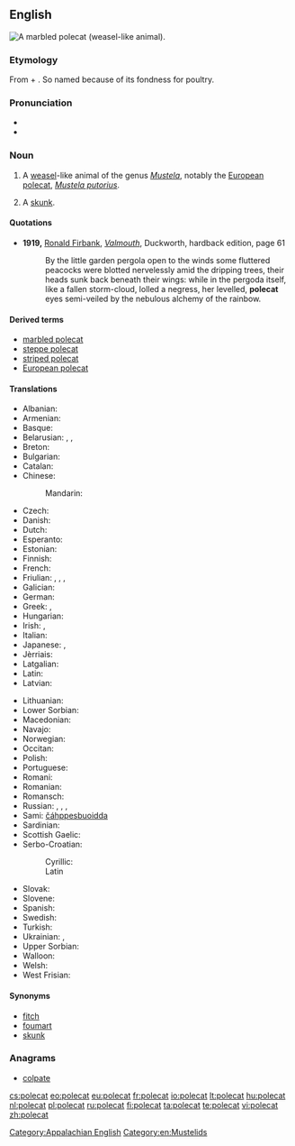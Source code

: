 ==English==
[[Image:Marbled polecat.jpg|thumb|right|A [[marbled polecat]] (weasel-like animal).]]
{{wikipedia}}

===Etymology===
From {{etyl|frm|en}} {{term|pole||hen|lang=frm}} + {{term|cat|lang=en}}. So named because of its fondness for poultry.

===Pronunciation===
* {{IPA|/ˈpɑlkæt/}}
* {{IPA|/ˈpəʊlkæt/}}

===Noun===
{{en-noun}}

# A [[weasel]]-like animal of the genus ''[[Mustela]]'', notably the [[European polecat]], ''[[Mustela putorius]]''.
# {{context|US|dialect|lang=en}} A [[skunk]].

====Quotations====
* '''1919,''' [[w:Ronald Firbank|Ronald Firbank]], ''[[w:Valmouth|Valmouth]]'', Duckworth, hardback edition, page 61
*: By the little garden pergola open to the winds some fluttered peacocks were blotted nervelessly amid the dripping trees, their heads sunk back beneath their wings: while in the pergoda itself, like a fallen storm-cloud, lolled a negress, her levelled, '''polecat''' eyes semi-veiled by the nebulous alchemy of the rainbow.

====Derived terms====
* [[marbled polecat]]
* [[steppe polecat]]
* [[striped polecat]]
* [[European polecat]]

====Translations====
{{trans-top|''Mustela putorius''}}
* Albanian: {{t|sq|qelbësi}}
* Armenian: {{t|hy|ժանտաքիս|tr=žantak'is}}
* Basque: {{t|eu|ipurtats}}
* Belarusian: {{t|be|тхор лясны|m|tr=txor ljasný}}, {{t|be|тхор чорны|m|tr=txor čórny}}, {{t|be|тхор|m|tr=txor|sc=Cyrl}}
* Breton: {{t|br|pudask}}
* Bulgarian: {{t+|bg|прът|tr=prăt|f}}
* Catalan: {{t+|ca|turó}}
* Chinese:
*: Mandarin: {{t+|cmn|艾虎|tr=àihǔ|sc=Hani}}
* Czech: {{t+|cs|tchoř|m}}
* Danish: {{t|da|ilder}}
* Dutch: {{t+|nl|bunzing|m}}
* Esperanto: {{t|eo|putoro}}
* Estonian: {{t|et|tuhkur}}
* Finnish: {{t+|fi|hilleri}}
* French: {{t+|fr|putois|m}}
* Friulian: {{t|fur|puçul}}, {{t|fur|pufe}}, {{t|fur|pudîs}}, {{t|fur|spuç}}
* Galician: {{t+|gl|tourón}}
* German: {{t+|de|Iltis|m}}
* Greek: {{t|el|οζοϊκτίς|tr=ozoïktís}}, {{t|el|βρωμοκούναβο|tr=vromokoùnavo}}
* Hungarian: {{t+|hu|görény}}
* Irish: {{t|ga|cat coille|m}}, {{t|ga|toghán|m}}
* Italian: {{t|it|puzzola|f}}
* Japanese: {{t|ja|ケナガイタチ|tr=kenagaitachi|sc=Jpan}}, {{t|ja|ヨーロッパケナガイタチ|tr=Yōroppa kenagaitachi|sc=Jpan}}
* Jèrriais: {{t|roa-jer|putouais|m}}
* Latgalian: {{t|ltg|saskys|m}}
* Latin: {{t|la|mustella}}
* Latvian: {{t|lv|sesks}}
{{trans-mid}}
* Lithuanian: {{t+|lt|šeškas}}
* Lower Sorbian: {{t|dsb|twoŕ}}
* Macedonian: {{t|mk|обичен твор|tr=običen tvor}}
* Navajo: {{t|nv|tó wónaanídę́ę́ʼ dlǫ́ʼii}}
* Norwegian: {{t|no|ilder}}
* Occitan: {{t|oc|catpudre}}
* Polish: {{t+|pl|tchórz}}
* Portuguese: {{t|pt|toirão}}
* Romani: {{t|rom|mutsa-kandini|f}}
* Romanian: {{t+|ro|dihor}}
* Romansch: {{t|rm|telpi}}
* Russian: {{t+|ru|хорёк|tr=xorjók|m}}, {{t+|ru|хорь|m|tr=xorʹ}}, {{t|ru|хорь чёрный|m|tr=xorʹ čórnyj|sc=Cyrl}}, {{t|ru|хорь лесной|m|tr=xorʹ lesnój|sc=Cyrl}}
* Sami: [[čáhppesbuoidda]]<!--sic, Sami is several languages-->
* Sardinian: {{t|sc|pùtzola}}
* Scottish Gaelic: {{t|gd|feòcallan}}
* Serbo-Croatian:
*: Cyrillic: {{t|sh|твор|m|sc=Cyrl}}
*: Latin {{t|sh|tvor|m|sc=Latn}}
* Slovak: {{t|sk|tchor obyčajný}}
* Slovene: {{t+|sl|dihur|m}}
* Spanish: {{t|es|turón|m}}
* Swedish: {{t+|sv|iller}}
* Turkish: {{t+|tr|kokarca}}
* Ukrainian: {{t|uk|тхiр лiсовий|m|tr=txir lisovýj}}, {{t|uk|тхiр чорний|m|tr=txir čórnyj}}
* Upper Sorbian: {{t|hsb|tchór}}
* Walloon: {{t+|wa|vexhåd}}
* Welsh: {{t|cy|ffwlbart}}
* West Frisian: {{t|fy|murd}}
{{trans-bottom}}

{{trans-see|skunk}}

====Synonyms====
* [[fitch]]
* [[foumart]]
* [[skunk]] {{qualifier|US, regional}}

===Anagrams===
* [[colpate#English|colpate]]

[[Category:Appalachian English]]
[[Category:en:Mustelids]]

[[cs:polecat]]
[[eo:polecat]]
[[eu:polecat]]
[[fr:polecat]]
[[io:polecat]]
[[lt:polecat]]
[[hu:polecat]]
[[nl:polecat]]
[[pl:polecat]]
[[ru:polecat]]
[[fi:polecat]]
[[ta:polecat]]
[[te:polecat]]
[[vi:polecat]]
[[zh:polecat]]